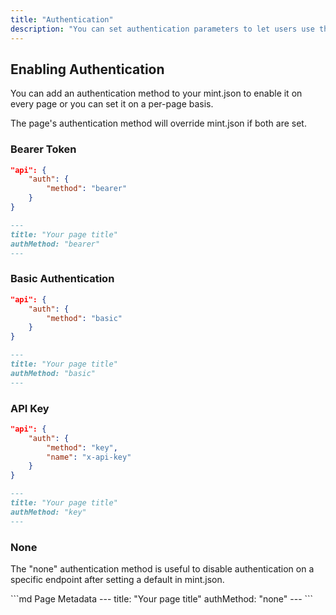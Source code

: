 ```yaml
---
title: "Authentication"
description: "You can set authentication parameters to let users use their real API keys."
---
```


## Enabling Authentication

You can add an authentication method to your mint.json to enable it on every page or you can set it on a per-page basis.

The page's authentication method will override mint.json if both are set.

### Bearer Token

<CodeGroup>

```json mint.json
"api": {
    "auth": {
        "method": "bearer"
    }
}
```

```md Page Metadata
---
title: "Your page title"
authMethod: "bearer"
---
```

</CodeGroup>

### Basic Authentication

<CodeGroup>

```json mint.json
"api": {
    "auth": {
        "method": "basic"
    }
}
```

```md Page Metadata
---
title: "Your page title"
authMethod: "basic"
---
```

</CodeGroup>

### API Key

<CodeGroup>

```json mint.json
"api": {
    "auth": {
        "method": "key",
        "name": "x-api-key"
    }
}
```

```md Page Metadata
---
title: "Your page title"
authMethod: "key"
---
```

</CodeGroup>

### None

The "none" authentication method is useful to disable authentication on a specific endpoint after setting a default in mint.json.

<CodeGroup>
```md Page Metadata
---
title: "Your page title"
authMethod: "none"
---
```
</CodeGroup>
